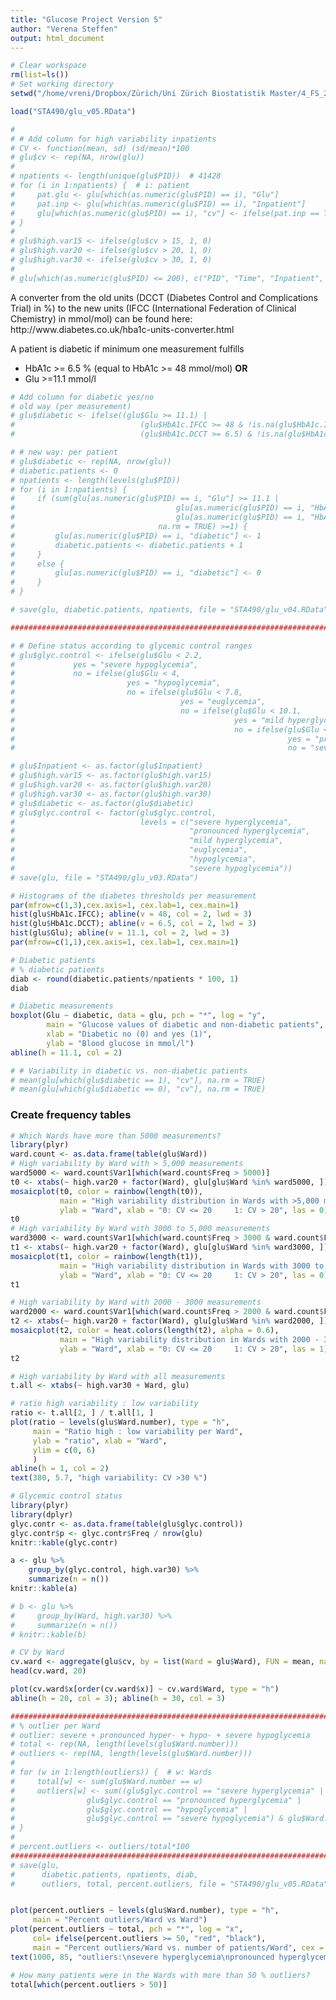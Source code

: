 ```yaml
---
title: "Glucose Project Version 5"
author: "Verena Steffen"
output: html_document
---
```


```r
# Clear workspace
rm(list=ls())
# Set working directory
setwd("/home/vreni/Dropbox/Zürich/Uni Zürich Biostatistik Master/4_FS_2016/STA490_StatisticalConsulting")

load("STA490/glu_v05.RData")
```



```r
# 
# # Add column for high variability inpatients
# CV <- function(mean, sd) (sd/mean)*100
# glu$cv <- rep(NA, nrow(glu))
# 
# npatients <- length(unique(glu$PID))  # 41428
# for (i in 1:npatients) {  # i: patient
#     pat.glu <- glu[which(as.numeric(glu$PID) == i), "Glu"]
#     pat.inp <- glu[which(as.numeric(glu$PID) == i), "Inpatient"]
#     glu[which(as.numeric(glu$PID) == i), "cv"] <- ifelse(pat.inp == TRUE, CV(mean(pat.glu), sd(pat.glu)), NA)
# }
# 
# glu$high.var15 <- ifelse(glu$cv > 15, 1, 0)
# glu$high.var20 <- ifelse(glu$cv > 20, 1, 0)
# glu$high.var30 <- ifelse(glu$cv > 30, 1, 0)
# 
# glu[which(as.numeric(glu$PID) <= 200), c("PID", "Time", "Inpatient", "cv", "high.var")]
```

A converter from the old units (DCCT (Diabetes Control and Complications Trial) in %) to the new units (IFCC (International Federation of Clinical Chemistry) in mmol/mol) can be found here: 
http://www.diabetes.co.uk/hba1c-units-converter.html

A patient is diabetic if minimum one measurement fulfills

- HbA1c >= 6.5 % (equal to HbA1c >= 48 mmol/mol) **OR**
- Glu >=11.1 mmol/l


```r
# Add column for diabetic yes/no
# old way (per measurement)
# glu$diabetic <- ifelse((glu$Glu >= 11.1) |
#                            (glu$HbA1c.IFCC >= 48 & !is.na(glu$HbA1c.IFCC)) |
#                            (glu$HbA1c.DCCT >= 6.5) & !is.na(glu$HbA1c.DCCT), 1, 0)

# # new way: per patient
# glu$diabetic <- rep(NA, nrow(glu))
# diabetic.patients <- 0
# npatients <- length(levels(glu$PID))
# for (i in 1:npatients) {
#     if (sum(glu[as.numeric(glu$PID) == i, "Glu"] >= 11.1 |
#                                    glu[as.numeric(glu$PID) == i, "HbA1c.IFCC"] >= 48 |
#                                    glu[as.numeric(glu$PID) == i, "HbA1c.DCCT"] >= 6.5,
#                                na.rm = TRUE) >=1) {
#         glu[as.numeric(glu$PID) == i, "diabetic"] <- 1
#         diabetic.patients <- diabetic.patients + 1
#     }
#     else {
#         glu[as.numeric(glu$PID) == i, "diabetic"] <- 0
#     }
# }

# save(glu, diabetic.patients, npatients, file = "STA490/glu_v04.RData")

#####################################################################################

# # Define status according to glycemic control ranges
# glu$glyc.control <- ifelse(glu$Glu < 2.2,
#             yes = "severe hypoglycemia",
#             no = ifelse(glu$Glu < 4,
#                         yes = "hypoglycemia",
#                         no = ifelse(glu$Glu < 7.8,
#                                     yes = "euglycemia",
#                                     no = ifelse(glu$Glu < 10.1,
#                                                 yes = "mild hyperglycemia",
#                                                 no = ifelse(glu$Glu < 15,
#                                                             yes = "pronounced hyperglycemia",
#                                                             no = "severe hyperglycemia")))))
```


```r
# glu$Inpatient <- as.factor(glu$Inpatient)
# glu$high.var15 <- as.factor(glu$high.var15)
# glu$high.var20 <- as.factor(glu$high.var20)
# glu$high.var30 <- as.factor(glu$high.var30)
# glu$diabetic <- as.factor(glu$diabetic)
# glu$glyc.control <- factor(glu$glyc.control,
#                            levels = c("severe hyperglycemia",
#                                       "pronounced hyperglycemia",
#                                       "mild hyperglycemia",
#                                       "euglycemia",
#                                       "hypoglycemia",
#                                       "severe hypoglycemia"))
# save(glu, file = "STA490/glu_v03.RData")
```


```r
# Histograms of the diabetes thresholds per measurement
par(mfrow=c(1,3),cex.axis=1, cex.lab=1, cex.main=1)
hist(glu$HbA1c.IFCC); abline(v = 48, col = 2, lwd = 3)
hist(glu$HbA1c.DCCT); abline(v = 6.5, col = 2, lwd = 3)
hist(glu$Glu); abline(v = 11.1, col = 2, lwd = 3)
par(mfrow=c(1,1),cex.axis=1, cex.lab=1, cex.main=1)

# Diabetic patients
# % diabetic patients
diab <- round(diabetic.patients/npatients * 100, 1)
diab

# Diabetic measurements
boxplot(Glu ~ diabetic, data = glu, pch = "*", log = "y", 
        main = "Glucose values of diabetic and non-diabetic patients", 
        xlab = "Diabetic no (0) and yes (1)",
        ylab = "Blood glucose in mmol/l")
abline(h = 11.1, col = 2)

# # Variability in diabetic vs. non-diabetic patients
# mean(glu[which(glu$diabetic == 1), "cv"], na.rm = TRUE)
# mean(glu[which(glu$diabetic == 0), "cv"], na.rm = TRUE)

```


### Create frequency tables

```r
# Which Wards have more than 5000 measurements?
library(plyr)
ward.count <- as.data.frame(table(glu$Ward))
# High variability by Ward with > 5,000 measurements
ward5000 <- ward.count$Var1[which(ward.count$Freq > 5000)]
t0 <- xtabs(~ high.var20 + factor(Ward), glu[glu$Ward %in% ward5000, ])
mosaicplot(t0, color = rainbow(length(t0)),
           main = "High variability distribution in Wards with >5,000 measurements",
           ylab = "Ward", xlab = "0: CV <= 20     1: CV > 20", las = 0)
t0
# High variability by Ward with 3000 to 5,000 measurements
ward3000 <- ward.count$Var1[which(ward.count$Freq > 3000 & ward.count$Freq <= 5000)]
t1 <- xtabs(~ high.var20 + factor(Ward), glu[glu$Ward %in% ward3000, ])
mosaicplot(t1, color = rainbow(length(t1)),
           main = "High variability distribution in Wards with 3000 to 5000 measurements",
           ylab = "Ward", xlab = "0: CV <= 20     1: CV > 20", las = 0)
t1

# High variability by Ward with 2000 - 3000 measurements
ward2000 <- ward.count$Var1[which(ward.count$Freq > 2000 & ward.count$Freq <= 3000)]
t2 <- xtabs(~ high.var20 + factor(Ward), glu[glu$Ward %in% ward2000, ])
mosaicplot(t2, color = heat.colors(length(t2), alpha = 0.6),
           main = "High variability distribution in Wards with 2000 - 3000 measurements",
           ylab = "Ward", xlab = "0: CV <= 20     1: CV > 20", las = 1)
t2

# High variability by Ward with all measurements
t.all <- xtabs(~ high.var30 + Ward, glu)

# ratio high variability : low variability
ratio <- t.all[2, ] / t.all[1, ]
plot(ratio ~ levels(glu$Ward.number), type = "h", 
     main = "Ratio high : low variability per Ward", 
     ylab = "ratio", xlab = "Ward",
     ylim = c(0, 6)
     )
abline(h = 1, col = 2)
text(380, 5.7, "high variability: CV >30 %")

# Glycemic control status
library(plyr)
library(dplyr)
glyc.contr <- as.data.frame(table(glu$glyc.control))
glyc.contr$p <- glyc.contr$Freq / nrow(glu)
knitr::kable(glyc.contr)

a <- glu %>% 
    group_by(glyc.control, high.var30) %>% 
    summarize(n = n())
knitr::kable(a)

# b <- glu %>% 
#     group_by(Ward, high.var30) %>% 
#     summarize(n = n())
# knitr::kable(b)

# CV by Ward
cv.ward <- aggregate(glu$cv, by = list(Ward = glu$Ward), FUN = mean, na.rm = TRUE)
head(cv.ward, 20)

plot(cv.ward$x[order(cv.ward$x)] ~ cv.ward$Ward, type = "h")
abline(h = 20, col = 3); abline(h = 30, col = 3)

################################################################################
# % outlier per Ward
# outlier: severe + pronounced hyper- + hypo- + severe hypoglycemia
# total <- rep(NA, length(levels(glu$Ward.number)))
# outliers <- rep(NA, length(levels(glu$Ward.number)))
# 
# for (w in 1:length(outliers)) {  # w: Wards
#     total[w] <- sum(glu$Ward.number == w)
#     outliers[w] <- sum((glu$glyc.control == "severe hyperglycemia" |
#                glu$glyc.control == "pronounced hyperglycemia" |
#                glu$glyc.control == "hypoglycemia" |
#                glu$glyc.control == "severe hypoglycemia") & glu$Ward.number == w)
# }
# 
# percent.outliers <- outliers/total*100
################################################################################
# save(glu,
#      diabetic.patients, npatients, diab,
#      outliers, total, percent.outliers, file = "STA490/glu_v05.RData")


plot(percent.outliers ~ levels(glu$Ward.number), type = "h",
     main = "Percent outliers/Ward vs Ward")
plot(percent.outliers ~ total, pch = "*", log = "x",
     col= ifelse(percent.outliers >= 50, "red", "black"),
     main = "Percent outliers/Ward vs. number of patients/Ward", cex = 1.5)
text(1000, 85, "outliers:\nsevere hyperglycemia\npronounced hyperglycemia\nhypoglycemia\nsevere hypoglycemia")

# How many patients were in the Wards with more than 50 % outliers?
total[which(percent.outliers > 50)]

```

















